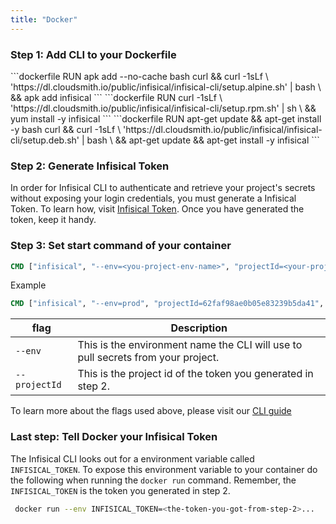 ```yaml
---
title: "Docker"
---
```


### Step 1: Add CLI to your Dockerfile

<Tabs>
	 <Tab title="Alpine">
		```dockerfile
    	RUN apk add --no-cache bash curl && curl -1sLf \
      'https://dl.cloudsmith.io/public/infisical/infisical-cli/setup.alpine.sh' | bash \
      && apk add infisical
    	```

   </Tab>
	 <Tab title="RedHat/CentOs/Amazon-linux">
		```dockerfile
    RUN curl -1sLf \
    'https://dl.cloudsmith.io/public/infisical/infisical-cli/setup.rpm.sh' | sh \ 
    && yum install -y infisical
		```
   </Tab>
	 <Tab title="Debian/Ubuntu">
		```dockerfile
    RUN apt-get update && apt-get install -y bash curl && curl -1sLf \
      'https://dl.cloudsmith.io/public/infisical/infisical-cli/setup.deb.sh' | bash \
      && apt-get update && apt-get install -y infisical
		```
   </Tab>
</Tabs>

### Step 2: Generate Infisical Token
In order for Infisical CLI to authenticate and retrieve your project's secrets without exposing your login credentials, you must generate a Infisical Token.
To learn how, visit [Infisical Token](../getting-started/cli/infisical-token). Once you have generated the token, keep it handy. 

### Step 3: Set start command of your container
```dockerfile
CMD ["infisical", "--env=<you-project-env-name>", "projectId=<your-project-id>", "run", "---", "<your application start command>"]
```

Example 
```dockerfile
CMD ["infisical", "--env=prod", "projectId=62faf98ae0b05e83239b5da41", "run", "---", "npm run start"]
```
| flag | Description                           | 
| ------------ | ----------------------------------- | 
| `--env`     | This is the environment name the CLI will use to pull secrets from your project.                    
| `--projectId`      | This is the project id of the token you generated in step 2.                         | 

To learn more about the flags used above, please visit our [CLI guide](../getting-started/cli/cli-guide)

### Last step: Tell Docker your Infisical Token

The Infisical CLI looks out for a environment variable called `INFISICAL_TOKEN`. To expose this environment variable to 
your container do the following when running the `docker run` command. Remember, the `INFISICAL_TOKEN` is the token you generated in 
step 2.

```bash
 docker run --env INFISICAL_TOKEN=<the-token-you-got-from-step-2>...
```